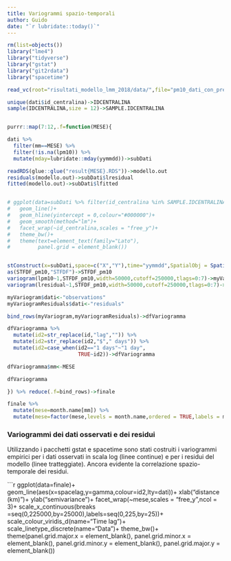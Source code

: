 ```yaml
---
title: Variogrammi spazio-temporali
author: Guido
date: "`r lubridate::today()`"
---
```


```r
rm(list=objects())
library("lme4")
library("tidyverse")
library("gstat")
library("git2rdata")
library("spacetime")

read_vc(root="risultati_modello_lmm_2018/data/",file="pm10_dati_con_predittori2_2018_04agosto2020")->dati

unique(dati$id_centralina)->IDCENTRALINA
sample(IDCENTRALINA,size = 12)->SAMPLE.IDCENTRALINA


purrr::map(7:12,.f=function(MESE){

dati %>%
  filter(mm==MESE) %>%
  filter(!is.na(lpm10)) %>%
  mutate(mday=lubridate::mday(yymmdd))->subDati

readRDS(glue::glue("result{MESE}.RDS"))->modello.out
residuals(modello.out)->subDati$lresidual
fitted(modello.out)->subDati$lfitted


# ggplot(data=subDati %>% filter(id_centralina %in% SAMPLE.IDCENTRALINA),aes(x=mday,y=res))+
#   geom_line()+
#   geom_hline(yintercept = 0,colour="#000000")+
#   geom_smooth(method="lm")+
#   facet_wrap(~id_centralina,scales = "free_y")+
#   theme_bw()+
#   theme(text=element_text(family="Lato"),
#         panel.grid = element_blank())


stConstruct(x=subDati,space=c("X","Y"),time="yymmdd",SpatialObj = SpatialPoints(subDati[,c("X","Y")]))->STFDF_pm10
as(STFDF_pm10,"STFDF")->STFDF_pm10
variogram(lpm10~1,STFDF_pm10,width=50000,cutoff=250000,tlags=0:7)->myVariogram
variogram(lresidual~1,STFDF_pm10,width=50000,cutoff=250000,tlags=0:7)->myVariogramResiduals

myVariogram$dati<-"observations"
myVariogramResiduals$dati<-"residuals"

bind_rows(myVariogram,myVariogramResiduals)->dfVariogramma

dfVariogramma %>%
  mutate(id2=str_replace(id,"lag","")) %>%
  mutate(id2=str_replace(id2,"$"," days")) %>%
  mutate(id2=case_when(id2=="1 days"~"1 day",
                       TRUE~id2))->dfVariogramma

dfVariogramma$mm<-MESE

dfVariogramma

}) %>% reduce(.f=bind_rows)->finale

finale %>%
  mutate(mese=month.name[mm]) %>%
  mutate(mese=factor(mese,levels = month.name,ordered = TRUE,labels = month.name))->finale
```

### Variogrammi dei dati osservati e dei residui

Utilizzando i pacchetti gstat e spacetime sono stati costruiti i variogrammi empirici per i dati osservati in scala log (linee continue) e per i residui del modello (linee tratteggiate). Ancora evidente la correlazione spazio-temporale dei residui.

```r
ggplot(data=finale)+
  geom_line(aes(x=spacelag,y=gamma,colour=id2,lty=dati))+
  xlab("distance (km)")+
  ylab("semivariance")+
  facet_wrap(~mese,scales = "free_y",ncol = 3)+
  scale_x_continuous(breaks =seq(0,225000,by=25000),labels=seq(0,225,by=25))+
  scale_colour_viridis_d(name="Time lag")+
  scale_linetype_discrete(name="Data")+
  theme_bw()+
  theme(panel.grid.major.x = element_blank(),
        panel.grid.minor.x = element_blank(),
        panel.grid.minor.y = element_blank(),
        panel.grid.major.y = element_blank())
